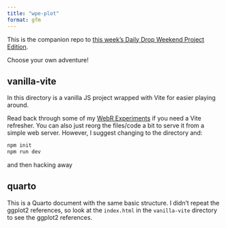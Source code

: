 ```yaml
---
title: "wpe-plot"
format: gfm
---
```


This is the companion repo to [this week's Daily Drop Weekend Project Edition]().

Choose your own adventure!

## vanilla-vite

In this directory is a vanilla JS project wrapped with Vite for easier playing around.

Read back through some of my [WebR Experiments]() if you need a Vite refresher. You can also just reorg the files/code a bit to serve it from a simple web server. However, I suggest changing to the directory and:

```bash
npm init
npm run dev
```

and then hacking away

## quarto

This is a Quarto document with the same basic structure. I didn't repeat the ggplot2 references, so look at the `index.html` in the `vanilla-vite` directory to see the ggplot2 references.

